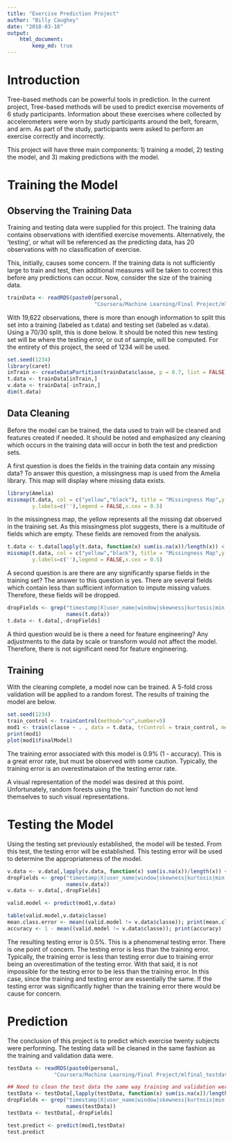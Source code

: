---
title: "Exercise Prediction Project"
author: "Billy Caughey"
date: "2018-03-18"
output: 
    html_document:
        keep_md: true
---

# Introduction

Tree-based methods can be powerful tools in prediction. In the current project, Tree-based methods will be used to predict exercise movements of 6 study participants. Information about these exercises where collected by accelerometers were worn by study participants around the belt, forearm, and arm. As part of the study, participants were asked to perform an exercise correctly and incorrectly. 

This project will have three main components: 1) training a model, 2) testing the model, and 3) making predictions with the model.

# Training the Model

## Observing the Training Data

Training and testing data were supplied for this project. The training data contains observations with identified exercise movements. Alternatively, the 'testing', or what will be referenced as the predicting data, has 20 observations with no classification of exercise.

This, initially, causes some concern. If the training data is not sufficiently large to train and test, then additional measures will be taken to correct this before any predictions can occur. Now, consider the size of the training data.

```{r bringindata}

trainData <- readRDS(paste0(personal,
                            "Coursera/Machine Learning/Final Project/mlfinal_trainingdata.rds"))


```

With 19,622 observations, there is more than enough information to split this set into a training (labeled as t.data) and testing set (labeled as v.data). Using a 70/30 split, this is done below. It should be noted this new testing set will be where the testing error, or out of sample, will be computed. For the entirety of this project, the seed of 1234 will be used.

```{r traintest}

set.seed(1234)
library(caret)
inTrain <- createDataPartition(trainData$classe, p = 0.7, list = FALSE)
t.data <- trainData[inTrain,]
v.data <- trainData[-inTrain,]
dim(t.data)

```

## Data Cleaning

Before the model can be trained, the data used to train will be cleaned and features created if needed. It should be noted and emphasized any cleaning which occurs in the training data will occur in both the test and prediction sets. 

A first question is does the fields in the training data contain any missing data? To answer this question, a missingness map is used from the Amelia library. This map will display where missing data exists.

```{r missingnessmap}

library(Amelia)
missmap(t.data, col = c("yellow","black"), title = "Missingness Map",y.at=c(1),
        y.labels=c(''),legend = FALSE,x.cex = 0.5)

```

In the missingness map, the yellow represents all the missing dat observed in the training set. As this missingmess plot suggests, there is a multitude of fields which are empty. These fields are removed from the analysis.

```{r dropthemissingfields}

t.data <- t.data[lapply(t.data, function(x) sum(is.na(x))/length(x)) < 0.1]
missmap(t.data, col = c("yellow","black"), title = "Missingness Map",y.at=c(1),
        y.labels=c(''),legend = FALSE,x.cex = 0.5)

```

A second question is are there are any significantly sparse fields in the training set? The answer to this question is yes. There are several fields which contain less than sufficient information to impute missing values. Therefore, these fields will be dropped. 

```{r dropfieldsiwontuse}

dropFields <- grep("timestamp|X|user_name|window|skewness|kurtosis|min|max|amplitude", 
                   names(t.data))
t.data <- t.data[,-dropFields]

```

A third question would be is there a need for feature engineering? Any adjustments to the data by scale or transform would not affect the model. Therefore, there is not significant need for feature engineering.

## Training

With the cleaning complete, a model now can be trained. A 5-fold cross validation will be applied to a random forest. The results of training the model are below.

```{r letstrainamodel}

set.seed(1234)
train_control <- trainControl(method="cv",number=5)
mod1 <- train(classe ~ . , data = t.data, trControl = train_control, method = "rf")
print(mod1)
plot(mod1$finalModel)

```

The training error associated with this model is 0.9% (1 - accuracy). This is a great error rate, but must be observed with some caution. Typically, the training error is an overestimataion of the testing error rate. 

A visual representation of the model was desired at this point. Unfortunately, random forests using the 'train' function do not lend themselves to such visual representations. 

# Testing the Model

Using the testing set previously established, the model will be tested. From this test, the testing error will be established. This testing error will be used to determine the appropriateness of the model.

```{r testingmodel}

v.data <- v.data[,lapply(v.data, function(x) sum(is.na(x))/length(x)) < 0.1]
dropFields <- grep("timestamp|X|user_name|window|skewness|kurtosis|min|max|amplitude", 
                   names(v.data))
v.data <- v.data[,-dropFields]

valid.model <- predict(mod1,v.data)

table(valid.model,v.data$classe)
mean.class.error <- mean((valid.model != v.data$classe)); print(mean.class.error)
accuracy <- 1 - mean((valid.model != v.data$classe)); print(accuracy)

```

The resulting testing error is 0.5%. This is a phenomenal testing error. There is one point of concern. The testing error is less than the training error. Typically, the training error is less than testing error due to training error being an overestimation of the testing error. With that said, it is not impossible for the testing error to be less than the training error. In this case, since the training and testing error are essentially the same. If the testing error was significantly higher than the training error there would be cause for concern.

# Prediction

The conclusion of this project is to predict which exercise twenty subjects were performing. The testing data will be cleaned in the same fashion as the training and validation data were.

```{r prediction}

testData <- readRDS(paste0(personal,
               "Coursera/Machine Learning/Final Project/mlfinal_testdata.rds"))

## Need to clean the test data the same way training and validation were cleaned
testData <- testData[,lapply(testData, function(x) sum(is.na(x))/length(x)) < 0.1]
dropFields <- grep("timestamp|X|user_name|window|skewness|kurtosis|min|max|amplitude", 
                   names(testData))
testData <- testData[,-dropFields]

test.predict <- predict(mod1,testData)
test.predict

```